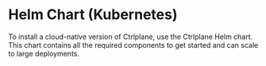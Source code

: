 # Helm Chart (Kubernetes)

To install a cloud-native version of Ctrlplane, use the Ctrlplane Helm chart.
This chart contains all the required components to get started and can scale to
large deployments.
